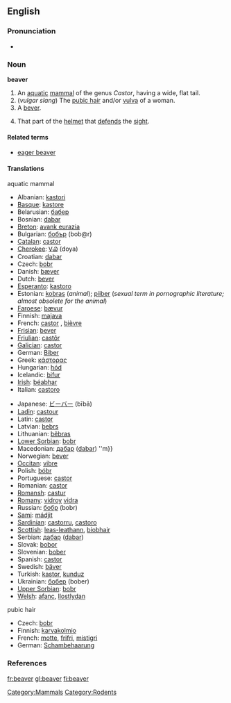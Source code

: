 {{wikipedia}}
==English==

===Pronunciation===
*{{IPA|/'biːvə(r)/}}

===Noun===
'''beaver'''

# An [[aquatic]] [[mammal]] of the genus ''Castor'', having a wide, flat tail.
# (''vulgar slang'') The [[pubic hair]] and/or [[vulva]] of a woman.
# A [[bever]].
# {{heraldry}} That part of the [[helmet]] that [[defend]]s the [[sight]].

====Related terms====
*[[eager beaver]]

====Translations====
;aquatic mammal
{{top}}
*Albanian: [[kastori]]
*[[Basque]]: [[kastore]]
*Belarusian: [[бабер]] {{m}}
*Bosnian: [[dabar]] {{m}}
*[[Breton]]: [[avank eurazia]]
*Bulgarian: [[бобър]] (bob@r) {{m}}
*[[Catalan]]: [[castor]]
*[[Cherokee]]: [[ᏙᏯ]] (doya)
*Croatian: [[dabar]] {{m}}
*Czech: [[bobr]] {{m}}
*Danish: [[bæver]]
*Dutch: [[bever]] {{m}}
*[[Esperanto]]: [[kastoro]]
*Estonian: [[kobras]] (''animal''); [[piiber]] (''sexual term in pornographic literature; almost obsolete for the animal'')  
*[[Faroese]]: [[bævur]]
*Finnish: [[majava]]
*French: [[castor]] {{m}}, [[bièvre]] {{m}}
*[[Frisian]]: [[bever]]
*[[Friulian]]: [[castôr]]
*[[Galician]]: [[castor]]
*German: [[Biber]] {{m}}
*Greek: [[κάστορας]] {{m}}
*Hungarian: [[hód]]
*Icelandic: [[bifur]]
*[[Irish]]: [[béabhar]]
*Italian: [[castoro]] {{m}}
{{mid}}
*Japanese: [[ビーバー]] (bībā)
*[[Ladin]]: [[castour]]
*Latin: [[castor]] {{m}} <!--do not put the scientific name here-->
*Latvian: [[bebrs]] {{m}}
*Lithuanian: [[bẽbras]] {{m}}
*[[Lower Sorbian]]: [[bobr]]
*Macedonian: [[дабар]] ([[dabar]]) ''m}}
*Norwegian: [[bever]] {{m}}
*[[Occitan]]: [[vibre]]
*Polish: [[bóbr]] {{m}}
*Portuguese: [[castor]]
*Romanian: [[castor]]
*[[Romansh]]: [[castur]]
*[[Romany]]: [[vidroy]] {{m}} [[vidra]] {{f}}
*Russian: [[бобр]] (bobr) {{m}}
*[[Sami]]: [[mádjit]]
*[[Sardinian]]: [[castorru]], [[castoro]]
*[[Scottish]]: [[leas-leathann]], [[biobhair]]
*Serbian: [[дабар]] ([[dabar]]) {{m}}
*Slovak: [[bobor]] {{m}}
*Slovenian: [[bober]] {{m}}
*Spanish: [[castor]] {{m}}
*Swedish: [[bäver]]
*Turkish: [[kastor]], [[kunduz]]
*Ukrainian: [[бобер]] (bober) {{m}}
*[[Upper Sorbian]]: [[bobr]]
*[[Welsh]]: [[afanc]], [[llostlydan]]
{{bottom}}

;pubic hair
{{top}}
*Czech: [[bobr]] {{m}}
*Finnish: [[karvakolmio]]
*French: [[motte]], [[frifri]], [[mistigri]]
*German: [[Schambehaarung]]
{{mid}}
{{bottom}}

===References===
{{R:Heraldry 1862}}

[[Category:Mammals]]
[[Category:Rodents]]
[[fr:beaver]]
[[gl:beaver]]
[[fi:beaver]]